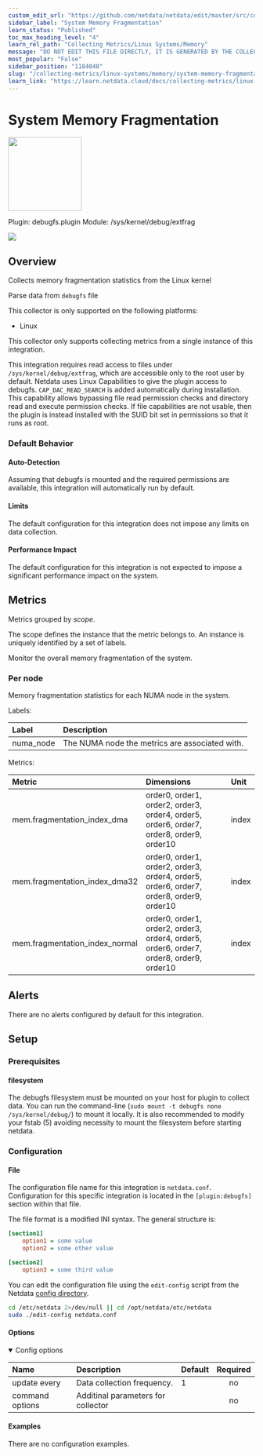 ```yaml
---
custom_edit_url: "https://github.com/netdata/netdata/edit/master/src/collectors/debugfs.plugin/metadata.yaml"
sidebar_label: "System Memory Fragmentation"
learn_status: "Published"
toc_max_heading_level: "4"
learn_rel_path: "Collecting Metrics/Linux Systems/Memory"
message: "DO NOT EDIT THIS FILE DIRECTLY, IT IS GENERATED BY THE COLLECTOR'S metadata.yaml FILE"
most_popular: "False"
sidebar_position: "1184040"
slug: "/collecting-metrics/linux-systems/memory/system-memory-fragmentation"
learn_link: "https://learn.netdata.cloud/docs/collecting-metrics/linux-systems/memory/system-memory-fragmentation"
---
```



# System Memory Fragmentation


<img src="https://netdata.cloud/img/microchip.svg" width="150"/>


Plugin: debugfs.plugin
Module: /sys/kernel/debug/extfrag

<img src="https://img.shields.io/badge/maintained%20by-Netdata-%2300ab44" />

## Overview

Collects memory fragmentation statistics from the Linux kernel

Parse data from `debugfs` file

This collector is only supported on the following platforms:

- Linux

This collector only supports collecting metrics from a single instance of this integration.

This integration requires read access to files under `/sys/kernel/debug/extfrag`, which are accessible only to the root user by default. Netdata uses Linux Capabilities to give the plugin access to debugfs. `CAP_DAC_READ_SEARCH` is added automatically during installation. This capability allows bypassing file read permission checks and directory read and execute permission checks. If file capabilities are not usable, then the plugin is instead installed with the SUID bit set in permissions so that it runs as root.


### Default Behavior

#### Auto-Detection

Assuming that debugfs is mounted and the required permissions are available, this integration will automatically run by default.


#### Limits

The default configuration for this integration does not impose any limits on data collection.

#### Performance Impact

The default configuration for this integration is not expected to impose a significant performance impact on the system.


## Metrics

Metrics grouped by *scope*.

The scope defines the instance that the metric belongs to. An instance is uniquely identified by a set of labels.

Monitor the overall memory fragmentation of the system.

### Per node

Memory fragmentation statistics for each NUMA node in the system.

Labels:

| Label      | Description     |
|:-----------|:----------------|
| numa_node | The NUMA node the metrics are associated with. |

Metrics:

| Metric | Dimensions | Unit |
|:------|:----------|:----|
| mem.fragmentation_index_dma | order0, order1, order2, order3, order4, order5, order6, order7, order8, order9, order10 | index |
| mem.fragmentation_index_dma32 | order0, order1, order2, order3, order4, order5, order6, order7, order8, order9, order10 | index |
| mem.fragmentation_index_normal | order0, order1, order2, order3, order4, order5, order6, order7, order8, order9, order10 | index |



## Alerts

There are no alerts configured by default for this integration.


## Setup

### Prerequisites

#### filesystem

The debugfs filesystem must be mounted on your host for plugin to collect data. You can run the command-line (`sudo mount -t debugfs none /sys/kernel/debug/`) to mount it locally. It is also recommended to modify your fstab (5) avoiding necessity to mount the filesystem before starting netdata.



### Configuration

#### File

The configuration file name for this integration is `netdata.conf`.
Configuration for this specific integration is located in the `[plugin:debugfs]` section within that file.

The file format is a modified INI syntax. The general structure is:

```ini
[section1]
    option1 = some value
    option2 = some other value

[section2]
    option3 = some third value
```
You can edit the configuration file using the `edit-config` script from the
Netdata [config directory](/docs/netdata-agent/configuration#the-netdata-config-directory).

```bash
cd /etc/netdata 2>/dev/null || cd /opt/netdata/etc/netdata
sudo ./edit-config netdata.conf
```
#### Options



<details open><summary>Config options</summary>

| Name | Description | Default | Required |
|:----|:-----------|:-------|:--------:|
| update every | Data collection frequency. | 1 | no |
| command options | Additinal parameters for collector |  | no |

</details>

#### Examples
There are no configuration examples.


